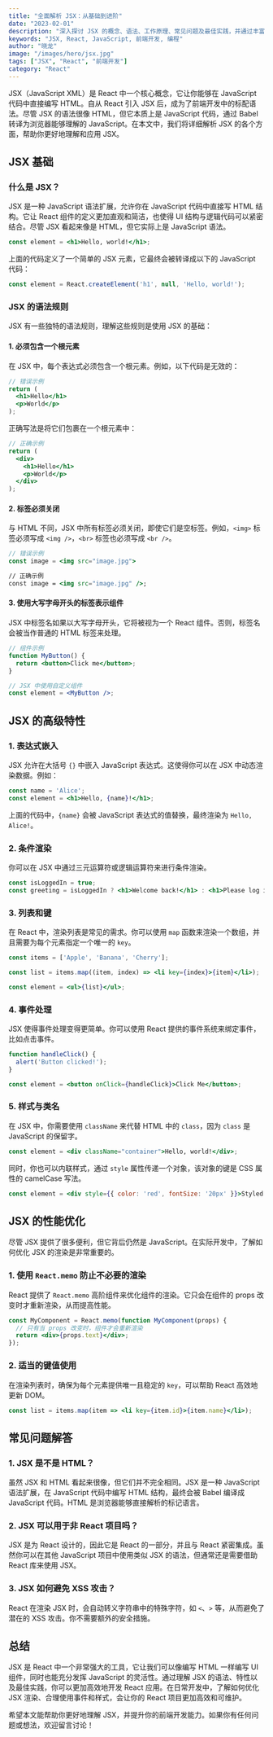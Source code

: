 ```yaml
---
title: "全面解析 JSX：从基础到进阶"
date: "2023-02-01"
description: "深入探讨 JSX 的概念、语法、工作原理、常见问题及最佳实践，并通过丰富的实例帮助你全面理解 JSX。"
keywords: "JSX, React, JavaScript, 前端开发, 编程"
author: "晓龙"
image: "/images/hero/jsx.jpg"
tags: ["JSX", "React", "前端开发"]
category: "React"
---
```


JSX（JavaScript XML）是 React 中一个核心概念，它让你能够在 JavaScript 代码中直接编写 HTML。自从 React 引入 JSX 后，成为了前端开发中的标配语法。尽管 JSX 的语法很像 HTML，但它本质上是 JavaScript 代码，通过 Babel 转译为浏览器能够理解的 JavaScript。在本文中，我们将详细解析 JSX 的各个方面，帮助你更好地理解和应用 JSX。

## JSX 基础

### 什么是 JSX？

JSX 是一种 JavaScript 语法扩展，允许你在 JavaScript 代码中直接写 HTML 结构。它让 React 组件的定义更加直观和简洁，也使得 UI 结构与逻辑代码可以紧密结合。尽管 JSX 看起来像是 HTML，但它实际上是 JavaScript 语法。

```jsx
const element = <h1>Hello, world!</h1>;
```

上面的代码定义了一个简单的 JSX 元素，它最终会被转译成以下的 JavaScript 代码：

```javascript
const element = React.createElement('h1', null, 'Hello, world!');
```

### JSX 的语法规则

JSX 有一些独特的语法规则，理解这些规则是使用 JSX 的基础：

#### 1. 必须包含一个根元素

在 JSX 中，每个表达式必须包含一个根元素。例如，以下代码是无效的：

```jsx
// 错误示例
return (
  <h1>Hello</h1>
  <p>World</p>
);
```

正确写法是将它们包裹在一个根元素中：

```jsx
// 正确示例
return (
  <div>
    <h1>Hello</h1>
    <p>World</p>
  </div>
);
```

#### 2. 标签必须关闭

与 HTML 不同，JSX 中所有标签必须关闭，即使它们是空标签。例如，`<img>` 标签必须写成 `<img />`，`<br>` 标签也必须写成 `<br />`。

```jsx
// 错误示例
const image = <img src="image.jpg">

// 正确示例
const image = <img src="image.jpg" />;
```

#### 3. 使用大写字母开头的标签表示组件

JSX 中标签名如果以大写字母开头，它将被视为一个 React 组件。否则，标签名会被当作普通的 HTML 标签来处理。

```jsx
// 组件示例
function MyButton() {
  return <button>Click me</button>;
}

// JSX 中使用自定义组件
const element = <MyButton />;
```

## JSX 的高级特性

### 1. 表达式嵌入

JSX 允许在大括号 `{}` 中嵌入 JavaScript 表达式。这使得你可以在 JSX 中动态渲染数据。例如：

```jsx
const name = 'Alice';
const element = <h1>Hello, {name}!</h1>;
```

上面的代码中，`{name}` 会被 JavaScript 表达式的值替换，最终渲染为 `Hello, Alice!`。

### 2. 条件渲染

你可以在 JSX 中通过三元运算符或逻辑运算符来进行条件渲染。

```jsx
const isLoggedIn = true;
const greeting = isLoggedIn ? <h1>Welcome back!</h1> : <h1>Please log in.</h1>;
```

### 3. 列表和键

在 React 中，渲染列表是常见的需求。你可以使用 `map` 函数来渲染一个数组，并且需要为每个元素指定一个唯一的 `key`。

```jsx
const items = ['Apple', 'Banana', 'Cherry'];

const list = items.map((item, index) => <li key={index}>{item}</li>);

const element = <ul>{list}</ul>;
```

### 4. 事件处理

JSX 使得事件处理变得更简单。你可以使用 React 提供的事件系统来绑定事件，比如点击事件。

```jsx
function handleClick() {
  alert('Button clicked!');
}

const element = <button onClick={handleClick}>Click Me</button>;
```

### 5. 样式与类名

在 JSX 中，你需要使用 `className` 来代替 HTML 中的 `class`，因为 `class` 是 JavaScript 的保留字。

```jsx
const element = <div className="container">Hello, world!</div>;
```

同时，你也可以内联样式，通过 `style` 属性传递一个对象，该对象的键是 CSS 属性的 camelCase 写法。

```jsx
const element = <div style={{ color: 'red', fontSize: '20px' }}>Styled Text</div>;
```

## JSX 的性能优化

尽管 JSX 提供了很多便利，但它背后仍然是 JavaScript。在实际开发中，了解如何优化 JSX 的渲染是非常重要的。

### 1. 使用 `React.memo` 防止不必要的渲染

React 提供了 `React.memo` 高阶组件来优化组件的渲染。它只会在组件的 props 改变时才重新渲染，从而提高性能。

```jsx
const MyComponent = React.memo(function MyComponent(props) {
  // 只有当 props 改变时，组件才会重新渲染
  return <div>{props.text}</div>;
});
```

### 2. 适当的键值使用

在渲染列表时，确保为每个元素提供唯一且稳定的 `key`，可以帮助 React 高效地更新 DOM。

```jsx
const list = items.map(item => <li key={item.id}>{item.name}</li>);
```

## 常见问题解答

### 1. JSX 是不是 HTML？

虽然 JSX 和 HTML 看起来很像，但它们并不完全相同。JSX 是一种 JavaScript 语法扩展，在 JavaScript 代码中编写 HTML 结构，最终会被 Babel 编译成 JavaScript 代码。HTML 是浏览器能够直接解析的标记语言。

### 2. JSX 可以用于非 React 项目吗？

JSX 是为 React 设计的，因此它是 React 的一部分，并且与 React 紧密集成。虽然你可以在其他 JavaScript 项目中使用类似 JSX 的语法，但通常还是需要借助 React 库来使用 JSX。

### 3. JSX 如何避免 XSS 攻击？

React 在渲染 JSX 时，会自动转义字符串中的特殊字符，如 `<`、`>` 等，从而避免了潜在的 XSS 攻击。你不需要额外的安全措施。

## 总结

JSX 是 React 中一个非常强大的工具，它让我们可以像编写 HTML 一样编写 UI 组件，同时也能充分发挥 JavaScript 的灵活性。通过理解 JSX 的语法、特性以及最佳实践，你可以更加高效地开发 React 应用。在日常开发中，了解如何优化 JSX 渲染、合理使用事件和样式，会让你的 React 项目更加高效和可维护。

希望本文能帮助你更好地理解 JSX，并提升你的前端开发能力。如果你有任何问题或想法，欢迎留言讨论！
